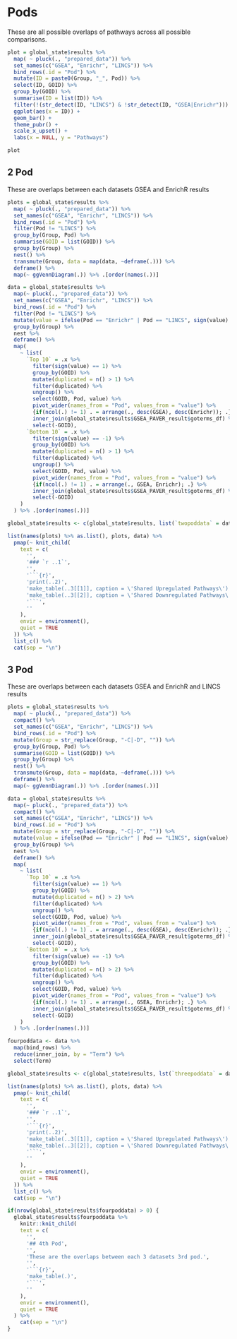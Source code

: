 # Pods

These are all possible overlaps of pathways across all possible comparisons.

```r
plot = global_state$results %>%
  map( ~ pluck(., "prepared_data")) %>%
  set_names(c("GSEA", "Enrichr", "LINCS")) %>%
  bind_rows(.id = "Pod") %>%
  mutate(ID = paste0(Group, "_", Pod)) %>%
  select(ID, GOID) %>%
  group_by(GOID) %>%
  summarise(ID = list(ID)) %>%
  filter(!(str_detect(ID, "LINCS") & !str_detect(ID, "GSEA|Enrichr"))) %>%
  ggplot(aes(x = ID)) +
  geom_bar() +
  theme_pubr() +
  scale_x_upset() +
  labs(x = NULL, y = "Pathways")

plot

```

## 2 Pod

These are overlaps between each datasets GSEA and EnrichR results

```r
plots = global_state$results %>%
  map( ~ pluck(., "prepared_data")) %>%
  set_names(c("GSEA", "Enrichr", "LINCS")) %>%
  bind_rows(.id = "Pod") %>%
  filter(Pod != "LINCS") %>%
  group_by(Group, Pod) %>%
  summarise(GOID = list(GOID)) %>%
  group_by(Group) %>%
  nest() %>%
  transmute(Group, data = map(data, ~deframe(.))) %>%
  deframe() %>%
  map(~ ggVennDiagram(.)) %>% .[order(names(.))]

data = global_state$results %>%
  map(~ pluck(., "prepared_data")) %>%
  set_names(c("GSEA", "Enrichr", "LINCS")) %>%
  bind_rows(.id = "Pod") %>%
  filter(Pod != "LINCS") %>%
  mutate(value = ifelse(Pod == "Enrichr" | Pod == "LINCS", sign(value) * 2^(abs(value)-1), value)) %>%
  group_by(Group) %>%
  nest %>%
  deframe() %>%
  map(
    ~ list(
      `Top 10` = .x %>% 
        filter(sign(value) == 1) %>%
        group_by(GOID) %>%
        mutate(duplicated = n() > 1) %>%
        filter(duplicated) %>%
        ungroup() %>%
        select(GOID, Pod, value) %>%
        pivot_wider(names_from = "Pod", values_from = "value") %>%
        {if(ncol(.) != 1) . = arrange(., desc(GSEA), desc(Enrichr)); .} %>%
        inner_join(global_state$results$GSEA_PAVER_result$goterms_df) %>%
        select(-GOID),
      `Bottom 10` = .x %>% 
        filter(sign(value) == -1) %>%
        group_by(GOID) %>%
        mutate(duplicated = n() > 1) %>%
        filter(duplicated) %>%
        ungroup() %>%
        select(GOID, Pod, value) %>%
        pivot_wider(names_from = "Pod", values_from = "value") %>%
        {if(ncol(.) != 1) . = arrange(., GSEA, Enrichr); .} %>%
        inner_join(global_state$results$GSEA_PAVER_result$goterms_df) %>%
        select(-GOID)
    )
  ) %>% .[order(names(.))]

global_state$results <- c(global_state$results, list(`twopoddata` = data))

list(names(plots) %>% as.list(), plots, data) %>%
  pmap(~ knit_child(
    text = c(
      '',
      '### `r ..1`',
      '',
      '```{r}',
      'print(..2)',
      'make_table(..3[[1]], caption = \'Shared Upregulated Pathways\')',
      'make_table(..3[[2]], caption = \'Shared Downregulated Pathways\')',
      '```',
      ''
    ),
    envir = environment(),
    quiet = TRUE
  )) %>%
  list_c() %>%
  cat(sep = "\n")
```

## 3 Pod

These are overlaps between each datasets GSEA and EnrichR and LINCS results

```r
plots = global_state$results %>%
  map( ~ pluck(., "prepared_data")) %>%
  compact() %>%
  set_names(c("GSEA", "Enrichr", "LINCS")) %>%
  bind_rows(.id = "Pod") %>%
  mutate(Group = str_replace(Group, "-C|-D", "")) %>%
  group_by(Group, Pod) %>%
  summarise(GOID = list(GOID)) %>%
  group_by(Group) %>%
  nest() %>%
  transmute(Group, data = map(data, ~deframe(.))) %>%
  deframe() %>%
  map(~ ggVennDiagram(.)) %>% .[order(names(.))]

data = global_state$results %>%
  map(~ pluck(., "prepared_data")) %>%
  compact() %>%
  set_names(c("GSEA", "Enrichr", "LINCS")) %>%
  bind_rows(.id = "Pod") %>%
  mutate(Group = str_replace(Group, "-C|-D", "")) %>%
  mutate(value = ifelse(Pod == "Enrichr" | Pod == "LINCS", sign(value) * 2^(abs(value)-1), value)) %>%
  group_by(Group) %>%
  nest %>%
  deframe() %>%
  map(
    ~ list(
      `Top 10` = .x %>% 
        filter(sign(value) == 1) %>%
        group_by(GOID) %>%
        mutate(duplicated = n() > 2) %>%
        filter(duplicated) %>%
        ungroup() %>%
        select(GOID, Pod, value) %>%
        pivot_wider(names_from = "Pod", values_from = "value") %>%
        {if(ncol(.) != 1) . = arrange(., desc(GSEA), desc(Enrichr)); .} %>%
        inner_join(global_state$results$GSEA_PAVER_result$goterms_df) %>%
        select(-GOID),
      `Bottom 10` = .x %>% 
        filter(sign(value) == -1) %>%
        group_by(GOID) %>%
        mutate(duplicated = n() > 2) %>%
        filter(duplicated) %>%
        ungroup() %>%
        select(GOID, Pod, value) %>%
        pivot_wider(names_from = "Pod", values_from = "value") %>%
        {if(ncol(.) != 1) . = arrange(., GSEA, Enrichr); .} %>%
        inner_join(global_state$results$GSEA_PAVER_result$goterms_df) %>%
        select(-GOID)
    )
  ) %>% .[order(names(.))]

fourpoddata <- data %>% 
  map(bind_rows) %>%
  reduce(inner_join, by = "Term") %>%
  select(Term)

global_state$results <- c(global_state$results, lst(`threepoddata` = data, fourpoddata))

list(names(plots) %>% as.list(), plots, data) %>%
  pmap(~ knit_child(
    text = c(
      '',
      '### `r ..1`',
      '',
      '```{r}',
      'print(..2)',
      'make_table(..3[[1]], caption = \'Shared Upregulated Pathways\')',
      'make_table(..3[[2]], caption = \'Shared Downregulated Pathways\')',
      '```',
      ''
    ),
    envir = environment(),
    quiet = TRUE
  )) %>%
  list_c() %>%
  cat(sep = "\n")
```

<!-- ## 4th Pod -->
```r
if(nrow(global_state$results$fourpoddata) > 0) {
  global_state$results$fourpoddata %>%
    knitr::knit_child(
    text = c(
      '',
      '## 4th Pod',
      '',
      'These are the overlaps between each 3 datasets 3rd pod.',
      '',
      '```{r}',
      'make_table(.)',
      '```',
      ''
    ),
    envir = environment(),
    quiet = TRUE
  ) %>%
    cat(sep = "\n")
}
```